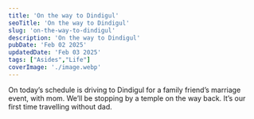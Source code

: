 ```yaml
---
title: 'On the way to Dindigul'
seoTitle: 'On the way to Dindigul'
slug: 'on-the-way-to-dindigul'
description: 'On the way to Dindigul'
pubDate: 'Feb 02 2025'
updatedDate: 'Feb 03 2025'
tags: ["Asides","Life"]
coverImage: './image.webp'
---
```


On today’s schedule is driving to Dindigul for a family friend’s marriage event, with mom. We’ll be stopping by a temple on the way back. It’s our first time travelling without dad.


<R2Image imageKey="assets/on-the-way-to-dindigul-1ab7dac8-3a31-45a2-9acd-c81f46e00668.jpeg" alt="A photo of natural scenery on the way to Dindigul by road." />

